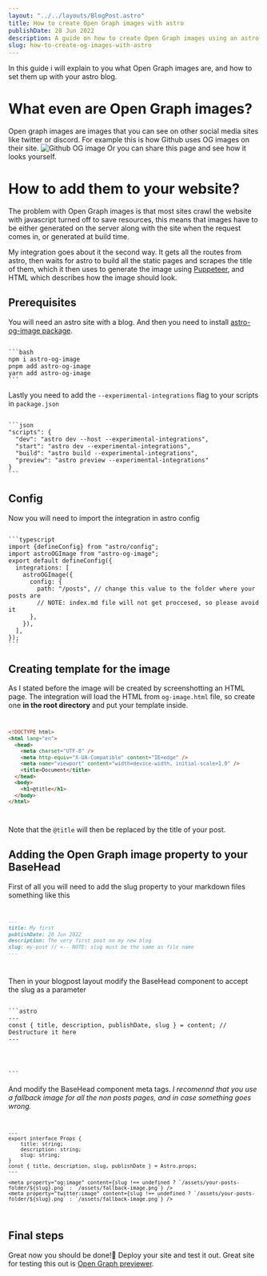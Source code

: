 ```yaml
---
layout: "../../layouts/BlogPost.astro"
title: How to create Open Graph images with astro
publishDate: 28 Jun 2022
description: A guide on how to create Open Graph images using an astro integration I created.
slug: how-to-create-og-images-with-astro
---
```



In this guide i will explain to you what Open Graph images are, and how to set them up with your astro blog.

# What even are Open Graph images?

Open graph images are images that you can see on other social media sites like twitter or discord. For example this is how Github uses OG images on their site.
![Github OG image](/assets/blog/github-og-image.png)
Or you can share this page and see how it looks yourself.

# How to add them to your website?

The problem with Open Graph images is that most sites crawl the website with javascript turned off to save resources, this means that images have to be either generated on the server along with the site when the request comes in, or generated at build time.

My integration goes about it the second way. It gets all the routes from astro, then waits for astro to build all the static pages and scrapes the title of them, which it then uses to generate the image using [Puppeteer](https://pptr.dev/), and HTML which describes how the image should look.

## Prerequisites

You will need an astro site with a blog. And then you need to install [astro-og-image package](https://www.npmjs.com/package/astro-og-image).

<Code filename="Terminal" client:load >
```bash
npm i astro-og-image
pnpm add astro-og-image
yarn add astro-og-image
```
</Code>

Lastly you need to add the `--experimental-integrations` flag to your scripts in `package.json`

<Code filename="package.json" client:load >
```json
"scripts": {
  "dev": "astro dev --host --experimental-integrations",
  "start": "astro dev --experimental-integrations",
  "build": "astro build --experimental-integrations",
  "preview": "astro preview --experimental-integrations"
}
```
</Code>
 
## Config
Now you will need to import the integration in astro config

<Code filename="astro.config.mjs" client:load>
```typescript
import {defineConfig} from "astro/config";
import astroOGImage from "astro-og-image";
export default defineConfig({
  integrations: [
    astroOGImage({
      config: {
        path: "/posts", // change this value to the folder where your posts are
        // NOTE: index.md file will not get proccesed, so please avoid it
      },
    }),
  ],
});
```
</Code>

## Creating template for the image

As I stated before the image will be created by screenshotting an HTML page. The integration will load the HTML from `og-image.html` file, so create one **in the root directory** and put your template inside.
<Code filename="og-image.html" client:load>

```html
<!DOCTYPE html>
<html lang="en">
  <head>
    <meta charset="UTF-8" />
    <meta http-equiv="X-UA-Compatible" content="IE=edge" />
    <meta name="viewport" content="width=device-width, initial-scale=1.0" />
    <title>Document</title>
  </head>
  <body>
    <h1>@title</h1>
  </body>
</html>
```

</Code>

Note that the `@title` will then be replaced by the title of your post.

## Adding the Open Graph image property to your BaseHead

First of all you will need to add the slug property to your markdown files something like this
<Code filename="my-post.md" client:load>

```md
---
title: My first
publishDate: 28 Jun 2022
description: The very first post on my new blog
slug: my-post // <-- NOTE: slug must be the same as file name
---
```

</Code>

Then in your blogpost layout modify the BaseHead component to accept the slug as a parameter

<Code filename="BlogLayout.astro" client:load>
```astro
---
const { title, description, publishDate, slug } = content; // Destructure it here
---

<html lang={content.lang || 'en'}>
	<head>
		<BaseHead {title} {description} {slug} {publishDate} /> <!-- Pass it here -->
```
</Code>

And modify the BaseHead component meta tags.
_I recomennd that you use a fallback image for all the non posts pages, and in case something goes wrong._
<Code filename="BaseHead.astro" client:load>

```astro
---
export interface Props {
	title: string;
	description: string;
	slug: string;
}
const { title, description, slug, publishDate } = Astro.props;
---

<meta property="og:image" content={slug !== undefined ? `/assets/your-posts-folder/${slug}.png` : `/assets/fallback-image.png`} />
<meta property="twitter:image" content={slug !== undefined ? `/assets/your-posts-folder/${slug}.png` : `/assets/fallback-image.png`} />
```

</Code>

## Final steps

Great now you should be done!🎉 Deploy your site and test it out. Great site for testing this out is [Open Graph previewer](https://www.opengraph.xyz/).
